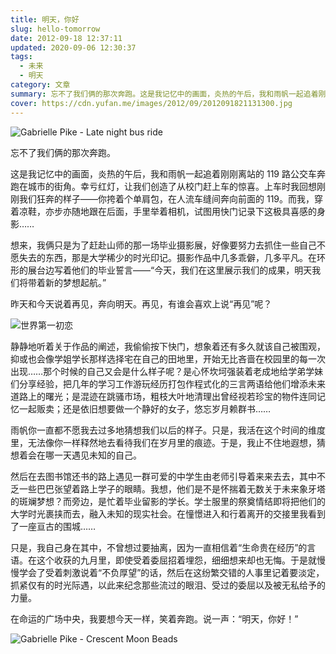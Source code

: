 ```yaml
---
title: 明天，你好
slug: hello-tomorrow
date: 2012-09-18 12:37:11
updated: 2020-09-06 12:30:37
tags:
  - 未来
  - 明天
category: 文章
summary: 忘不了我们俩的那次奔跑。这是我记忆中的画面，炎热的午后，我和雨帆一起追着刚刚离站的 119 路公交车奔跑在城市的街角。
cover: https://cdn.yufan.me/images/2012/09/2012091821131300.jpg
---
```


![Gabrielle Pike - Late night bus ride](https://cdn.yufan.me/images/2012/09/2012091821015000.jpg)

<MusicPlayer netease={1917191859} />

忘不了我们俩的那次奔跑。

这是我记忆中的画面，炎热的午后，我和雨帆一起追着刚刚离站的 119 路公交车奔跑在城市的街角。幸亏红灯，让我们创造了从校门赶上车的惊喜。上车时我回想刚刚我们狂奔的样子——你挎着个单肩包，在人流车缝间奔向前面的 119。而我，穿着凉鞋，亦步亦随地跟在后面，手里举着相机，试图用快门记录下这极具喜感的身影……

想来，我俩只是为了赶赴山师的那一场毕业摄影展，好像要努力去抓住一些自己不愿失去的东西，那是大学稀少的时光印记。摄影作品中几多乖僻，几多平凡。在环形的展台边写着他们的毕业誓言——“今天，我们在这里展示我们的成果，明天我们将带着新的梦想起航。”

昨天和今天说着再见，奔向明天。再见，有谁会喜欢上说“再见”呢？

![世界第一初恋](https://cdn.yufan.me/images/2012/09/2012091821082200.jpg)

静静地听着关于作品的阐述，我偷偷按下快门，想象着还有多久就该自己被围观，抑或也会像学姐学长那样选择宅在自己的田地里，开始无比吝啬在校园里的每一次出现……那个时候的自己又会是什么样子呢？是心怀坎坷强装着老成地给学弟学妹们分享经验，把几年的学习工作游玩经历打包作程式化的三言两语给他们增添未来道路上的曙光；是混迹在跳骚市场，粗枝大叶地清理出曾经视若珍宝的物件连同记忆一起贩卖；还是依旧想要做一个静好的女子，悠忘岁月赖群书……

雨帆你一直都不愿我去过多地猜想我们以后的样子。只是，我活在这个时间的维度里，无法像你一样释然地去看待我们在岁月里的痕迹。于是，我止不住地遐想，猜想着会在哪一天遇见未知的自己。

然后在去图书馆还书的路上遇见一群可爱的中学生由老师引导着来来去去，其中不乏一些巴巴张望着路上学子的眼睛。我想，他们是不是怀揣着无数关于未来象牙塔的斑斓梦想？而旁边，是忙着毕业留影的学长。学士服里的祭奠情结即将把他们的大学时光裹挟而去，融入未知的现实社会。在憧憬进入和行着离开的交接里我看到了一座亘古的围城……

只是，我自己身在其中，不曾想过要抽离，因为一直相信着“生命贵在经历”的言语。在这个收获的九月里，即使受着委屈招着埋怨，细细想来却也无悔。于是就慢慢学会了受着刺激说着“不负厚望”的话，然后在这纷繁交错的人事里记着要淡定，抓紧仅有的时光际遇，以此来纪念那些流过的眼泪、受过的委屈以及被无私给予的力量。

在命运的广场中央，我要想今天一样，笑着奔跑。说一声：“明天，你好！”

![Gabrielle Pike - Crescent Moon Beads](https://cdn.yufan.me/images/2012/09/2012091821040800.jpg)
